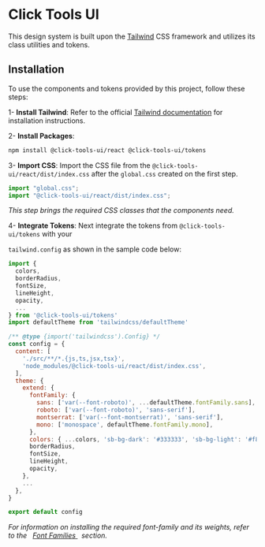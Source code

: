 
<Meta title="Home" />

# Click Tools UI

This design system is built upon the [Tailwind](https://tailwindcss.com)
CSS framework and utilizes its class utilities and tokens.

## Installation

To use the components and tokens provided by this project, follow these steps:

1- **Install Tailwind**: Refer to the official [Tailwind documentation](https://tailwindcss.com/docs/installation)
for installation instructions.

2- **Install Packages**:

```bash
npm install @click-tools-ui/react @click-tools-ui/tokens
```

3- **Import CSS**: Import the CSS file from the <code>@click-tools-ui/react/dist/index.css</code>
after the <code>global.css</code> created on the first step.

```js
import "global.css";
import "@click-tools-ui/react/dist/index.css";
```

<em className="text-slate-400 text-sm sb-unstyled">
  This step brings the required CSS classes that the components need.
</em>

4- **Integrate Tokens**: Next integrate the tokens from <code>@click-tools-ui/tokens</code> with your

<code>tailwind.config</code> as shown in the sample code below:

```js
import {
  colors,
  borderRadius,
  fontSize,
  lineHeight,
  opacity,
  ...
} from '@click-tools-ui/tokens'
import defaultTheme from 'tailwindcss/defaultTheme'

/** @type {import('tailwindcss').Config} */
const config = {
  content: [
    './src/**/*.{js,ts,jsx,tsx}',
    'node_modules/@click-tools-ui/react/dist/index.css',
  ],
  theme: {
    extend: {
      fontFamily: {
        sans: ['var(--font-roboto)', ...defaultTheme.fontFamily.sans],
        roboto: ['var(--font-roboto)', 'sans-serif'],
        montserrat: ['var(--font-montserrat)', 'sans-serif'],
        mono: ['monospace', defaultTheme.fontFamily.mono],
      },
      colors: { ...colors, 'sb-bg-dark': '#333333', 'sb-bg-light': '#f8f8f8' },
      borderRadius,
      fontSize,
      lineHeight,
      opacity,
    },
    ...
  },
}

export default config
```

<em className="text-slate-400 text-sm inline-flex  sb-unstyled">
  For information on installing the required font-family and its weights, refer
  to the &nbsp;
  <a
    href="/?path=/docs/tokens-font-families--docs"
    className="text-blue-400 font-medium"
  >
    Font Families
  </a>
  &nbsp; section.
</em>

